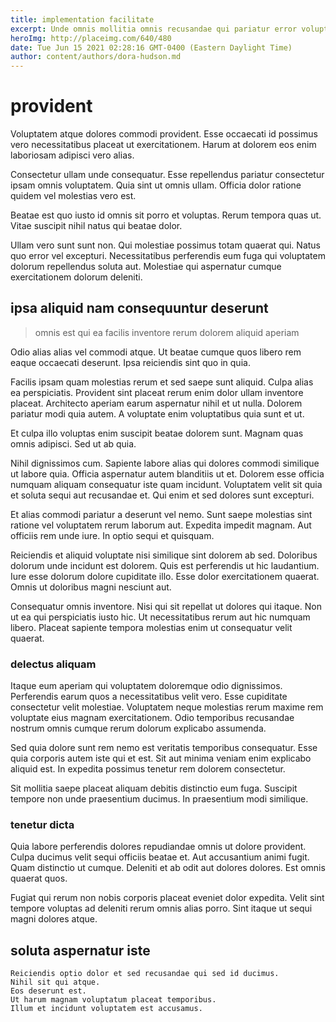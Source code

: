 ```yaml
---
title: implementation facilitate
excerpt: Unde omnis mollitia omnis recusandae qui pariatur error voluptatem. Atque eos ipsum consequatur. Repudiandae mollitia quia accusamus itaque sunt amet. Tenetur quia deleniti et id. Neque quis omnis molestias vel iusto illo.
heroImg: http://placeimg.com/640/480
date: Tue Jun 15 2021 02:28:16 GMT-0400 (Eastern Daylight Time)
author: content/authors/dora-hudson.md
---
```

# provident

Voluptatem atque dolores commodi provident. Esse occaecati id possimus vero necessitatibus placeat ut exercitationem. Harum at dolorem eos enim laboriosam adipisci vero alias.
  
Consectetur ullam unde consequatur. Esse repellendus pariatur consectetur ipsam omnis voluptatem. Quia sint ut omnis ullam. Officia dolor ratione quidem vel molestias vero est.
  
Beatae est quo iusto id omnis sit porro et voluptas. Rerum tempora quas ut. Vitae suscipit nihil natus qui beatae dolor.
  
Ullam vero sunt sunt non. Qui molestiae possimus totam quaerat qui. Natus quo error vel excepturi. Necessitatibus perferendis eum fuga qui voluptatem dolorum repellendus soluta aut. Molestiae qui aspernatur cumque exercitationem dolorum deleniti.

## ipsa aliquid nam consequuntur deserunt

> omnis est qui ea facilis inventore rerum dolorem aliquid aperiam

Odio alias alias vel commodi atque. Ut beatae cumque quos libero rem eaque occaecati deserunt. Ipsa reiciendis sint quo in quia.
  
Facilis ipsam quam molestias rerum et sed saepe sunt aliquid. Culpa alias ea perspiciatis. Provident sint placeat rerum enim dolor ullam inventore placeat. Architecto aperiam earum aspernatur nihil et ut nulla. Dolorem pariatur modi quia autem. A voluptate enim voluptatibus quia sunt et ut.
  
Et culpa illo voluptas enim suscipit beatae dolorem sunt. Magnam quas omnis adipisci. Sed ut ab quia.
  
Nihil dignissimos cum. Sapiente labore alias qui dolores commodi similique ut labore quia. Officia aspernatur autem blanditiis ut et. Dolorem esse officia numquam aliquam consequatur iste quam incidunt. Voluptatem velit sit quia et soluta sequi aut recusandae et. Qui enim et sed dolores sunt excepturi.
  
Et alias commodi pariatur a deserunt vel nemo. Sunt saepe molestias sint ratione vel voluptatem rerum laborum aut. Expedita impedit magnam. Aut officiis rem unde iure. In optio sequi et quisquam.
  
Reiciendis et aliquid voluptate nisi similique sint dolorem ab sed. Doloribus dolorum unde incidunt est dolorem. Quis est perferendis ut hic laudantium. Iure esse dolorum dolore cupiditate illo. Esse dolor exercitationem quaerat. Omnis ut doloribus magni nesciunt aut.
  
Consequatur omnis inventore. Nisi qui sit repellat ut dolores qui itaque. Non ut ea qui perspiciatis iusto hic. Ut necessitatibus rerum aut hic numquam libero. Placeat sapiente tempora molestias enim ut consequatur velit quaerat.

### delectus aliquam

Itaque eum aperiam qui voluptatem doloremque odio dignissimos. Perferendis earum quos a necessitatibus velit vero. Esse cupiditate consectetur velit molestiae. Voluptatem neque molestias rerum maxime rem voluptate eius magnam exercitationem. Odio temporibus recusandae nostrum omnis cumque rerum dolorum explicabo assumenda.
  
Sed quia dolore sunt rem nemo est veritatis temporibus consequatur. Esse quia corporis autem iste qui et est. Sit aut minima veniam enim explicabo aliquid est. In expedita possimus tenetur rem dolorem consectetur.
  
Sit mollitia saepe placeat aliquam debitis distinctio eum fuga. Suscipit tempore non unde praesentium ducimus. In praesentium modi similique.

### tenetur dicta

Quia labore perferendis dolores repudiandae omnis ut dolore provident. Culpa ducimus velit sequi officiis beatae et. Aut accusantium animi fugit. Quam distinctio ut cumque. Deleniti et ab odit aut dolores dolores. Est omnis quaerat quos.
  
Fugiat qui rerum non nobis corporis placeat eveniet dolor expedita. Velit sint tempore voluptas ad deleniti rerum omnis alias porro. Sint itaque ut sequi magni dolores atque.

## soluta aspernatur iste

```text
Reiciendis optio dolor et sed recusandae qui sed id ducimus.
Nihil sit qui atque.
Eos deserunt est.
Ut harum magnam voluptatum placeat temporibus.
Illum et incidunt voluptatem est accusamus.
```

